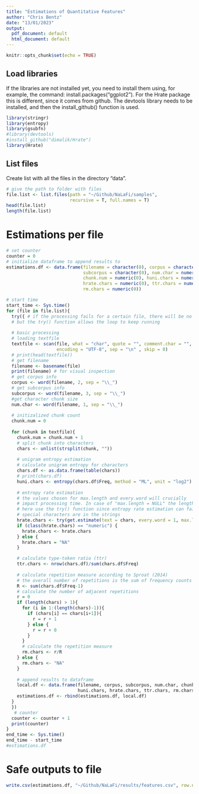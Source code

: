 ```yaml
---
title: "Estimations of Quantitative Features"
author: "Chris Bentz"
date: "13/01/2023"
output:
  pdf_document: default
  html_document: default
---
```


```r
knitr::opts_chunk$set(echo = TRUE)
```

## Load libraries
If the libraries are not installed yet, you need to install them using, for example, the command: install.packages("ggplot2"). For the Hrate package this is different, since it comes from github. The devtools library needs to be installed, and then the install_github() function is used.
```r
library(stringr)
library(entropy)
library(gsubfn)
#library(devtools)
#install_github("dimalik/Hrate")
library(Hrate)
```

## List files
Create list with all the files in the directory "data". 
```r
# give the path to folder with files
file.list <- list.files(path = "~/Github/NaLaFi/samples", 
                        recursive = T, full.names = T)
head(file.list)
length(file.list)  
```

# Estimations per file
```r
# set counter
counter = 0
# initialize dataframe to append results to
estimations.df <- data.frame(filename = character(0), corpus = character(0), 
                             subcorpus = character(0), num.char = numeric(0),
                             chunk.num = numeric(0), huni.chars = numeric (0), 
                             hrate.chars = numeric(0), ttr.chars = numeric(0), 
                             rm.chars = numeric(0)) 

# start time
start_time <- Sys.time()
for (file in file.list){
  try({ # if the processing fails for a certain file, there will be no output for this file,
  # but the try() function allows the loop to keep running  
  
  # basic processing
  # loading textfile
  textfile <- scan(file, what = "char", quote = "", comment.char = "", 
                   encoding = "UTF-8", sep = "\n" , skip = 0) 
  # print(head(textfile))
  # get filename
  filename <- basename(file) 
  print(filename) # for visual inspection
  # get corpus info
  corpus <- word(filename, 2, sep = "\\_")
  # get subcorpus info
  subcorpus <- word(filename, 3, sep = "\\_")
  #get character chunk size
  num.char <- word(filename, 1, sep = "\\_")
  
  # initizalized chunk count
  chunk.num = 0
  
  for (chunk in textfile){
    chunk.num = chunk.num + 1
    # split chunk into characters
    chars <- unlist(strsplit(chunk, ""))
    
    # unigram entropy estimation
    # calculate unigram entropy for characters
    chars.df <- as.data.frame(table(chars))
    # print(chars.df)
    huni.chars <- entropy(chars.df$Freq, method = "ML", unit = "log2")
  
    # entropy rate estimation
    # the values chosen for max.length and every.word will crucially 
    # impact processing time. In case of "max.length = NULL" the length is n units
    # here use the try() function since entropy rate estimation can fail when particular
    # special characters are in the strings
    hrate.chars <- try(get.estimate(text = chars, every.word = 1, max.length = NULL))
    if (class(hrate.chars) == "numeric") {
      hrate.chars <- hrate.chars
    } else {
      hrate.chars = "NA"
    }

    # calculate type-token ratio (ttr)
    ttr.chars <- nrow(chars.df)/sum(chars.df$Freq)
  
    # calculate repetition measure according to Sproat (2014)
    # the overall number of repetitions is the sum of frequency counts minus 1. 
    R <- sum(chars.df$Freq-1) 
    # calculate the number of adjacent repetitions
    r = 0
    if (length(chars) > 1){
      for (i in 1:(length(chars)-1)){
        if (chars[i] == chars[i+1]){
          r = r + 1
        } else {
          r = r + 0
        }
      }
      # calculate the repetition measure
      rm.chars <- r/R
    } else {
      rm.chars <- "NA"  
    }
  
    # append results to dataframe
    local.df <- data.frame(filename, corpus, subcorpus, num.char, chunk.num,
                           huni.chars, hrate.chars, ttr.chars, rm.chars)
    estimations.df <- rbind(estimations.df, local.df)
  } 
  })
   # counter
  counter <- counter + 1
  print(counter)
}
end_time <- Sys.time()
end_time - start_time
#estimations.df
```

# Safe outputs to file
```r
write.csv(estimations.df, "~/Github/NaLaFi/results/features.csv", row.names = F)
```
